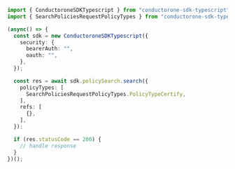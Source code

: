 ```typescript Search.ts
import { ConductoroneSDKTypescript } from "conductorone-sdk-typescript";
import { SearchPoliciesRequestPolicyTypes } from "conductorone-sdk-typescript/dist/sdk/models/shared";

(async() => {
  const sdk = new ConductoroneSDKTypescript({
    security: {
      bearerAuth: "",
      oauth: "",
    },
  });

  const res = await sdk.policySearch.search({
    policyTypes: [
      SearchPoliciesRequestPolicyTypes.PolicyTypeCertify,
    ],
    refs: [
      {},
    ],
  });

  if (res.statusCode == 200) {
    // handle response
  }
})();
```
